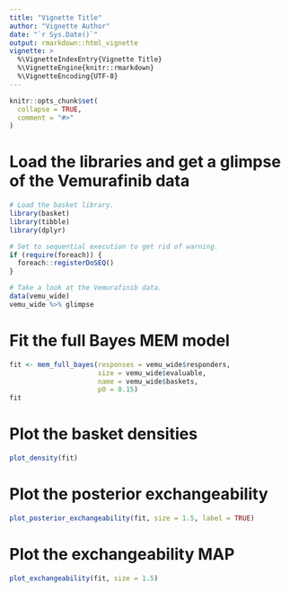 ```yaml
---
title: "Vignette Title"
author: "Vignette Author"
date: "`r Sys.Date()`"
output: rmarkdown::html_vignette
vignette: >
  %\VignetteIndexEntry{Vignette Title}
  %\VignetteEngine{knitr::rmarkdown}
  %\VignetteEncoding{UTF-8}
---
```


```r
knitr::opts_chunk$set(
  collapse = TRUE,
  comment = "#>"
)
```

# Load the libraries and get a glimpse of the Vemurafinib data
```r
# Load the basket library.
library(basket)
library(tibble)
library(dplyr)

# Set to sequential execution to get rid of warning.
if (require(foreach)) {
  foreach::registerDoSEQ()
}

# Take a look at the Vemurafinib data.
data(vemu_wide)
vemu_wide %>% glimpse
```

# Fit the full Bayes MEM model

```r
fit <- mem_full_bayes(responses = vemu_wide$responders,
                      size = vemu_wide$evaluable,
                      name = vemu_wide$baskets,
                      p0 = 0.15)
fit
```

# Plot the basket densities

```r
plot_density(fit)
```

# Plot the posterior exchangeability

```r
plot_posterior_exchangeability(fit, size = 1.5, label = TRUE)
```

# Plot the exchangeability MAP

```r
plot_exchangeability(fit, size = 1.5)
```

